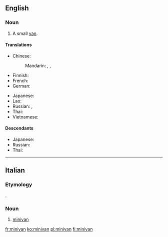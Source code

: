 {{also|Minivan}}
==English==
{{wikipedia}}

===Noun===
{{en-noun}}

# A small [[van]].

====Translations====
{{trans-top|small van}}
* Chinese:
*: Mandarin: {{t|cmn|多功能休旅車|sc=Hani}}, {{t|cmn|多功能休旅车|tr=duōgōngnéng xiūlǚchē|sc=Hani}}, {{qualifier|slang}} {{t|cmn|微面|tr=wēimiàn|sc=Hani}}
* Finnish: {{t|fi|tila-auto}}
* French: {{t|fr|fourgonnette}}
* German: {{t|de|Minivan|m}}
{{trans-mid}}
* Japanese: {{t|ja|ミニバン|tr=miniban|sc=Jpan}}
* Lao: {{t|lo|ລົດຕູ້}}
* Russian: {{t+|ru|минивэ́н|m}}, {{t+|ru|фурго́н|m}}
* Thai: {{t|th|มินิแวน|tr=míní waen|sc=Thai}}
* Vietnamese: {{t-needed|vi}}
{{trans-bottom}}

====Descendants====
* Japanese: {{l|ja|ミニバン|tr=miniban}}
* Russian: {{l|ru|минивэ́н}}
* Thai: {{l|th|มินิแวน|tr=míní waen}}

----

==Italian==

===Etymology===
{{bor|it|en|minivan}}.

===Noun===
{{head|it|noun|g=m|invariable}}

# [[#English|minivan]]

[[fr:minivan]]
[[ko:minivan]]
[[pl:minivan]]
[[fi:minivan]]